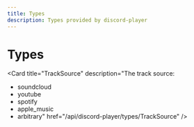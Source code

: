 ```yaml
---
title: Types
description: Types provided by discord-player
---
```


# Types

<Cards><Card title="AsyncQueueAcquisitionOptions" description="Docs for type AsyncQueueAcquisitionOptions" href="/api/discord-player/types/AsyncQueueAcquisitionOptions" />

<Card
  title="CreateAudioPlayerOptions"
  description="Options that can be passed when creating an audio player, used to specify its behavior."
  href="/api/discord-player/types/CreateAudioPlayerOptions"
/>

<Card
  title="CreateStreamOps"
  description="Docs for type CreateStreamOps"
  href="/api/discord-player/types/CreateStreamOps"
/>

<Card
  title="DependenciesReport"
  description="Docs for type DependenciesReport"
  href="/api/discord-player/types/DependenciesReport"
/>

<Card
  title="ExtractorExecutionEvents"
  description="Docs for type ExtractorExecutionEvents"
  href="/api/discord-player/types/ExtractorExecutionEvents"
/>

<Card
  title="ExtractorExecutionResult"
  description="Docs for type ExtractorExecutionResult"
  href="/api/discord-player/types/ExtractorExecutionResult"
/>

<Card
  title="ExtractorInfo"
  description="Docs for type ExtractorInfo"
  href="/api/discord-player/types/ExtractorInfo"
/>

<Card
  title="ExtractorSearchContext"
  description="Docs for type ExtractorSearchContext"
  href="/api/discord-player/types/ExtractorSearchContext"
/>

<Card
  title="ExtractorSession"
  description="Docs for type ExtractorSession"
  href="/api/discord-player/types/ExtractorSession"
/>

<Card
  title="FFmpegOptions"
  description="Docs for type FFmpegOptions"
  href="/api/discord-player/types/FFmpegOptions"
/>

<Card
  title="FFmpegSource"
  description="Docs for type FFmpegSource"
  href="/api/discord-player/types/FFmpegSource"
/>

<Card
  title="FFmpegStreamOptions"
  description="Docs for type FFmpegStreamOptions"
  href="/api/discord-player/types/FFmpegStreamOptions"
/>

<Card
  title="FilterGraph"
  description="Docs for type FilterGraph"
  href="/api/discord-player/types/FilterGraph"
/>

<Card
  title="GuildNodeCreateOptions"
  description="Docs for type GuildNodeCreateOptions"
  href="/api/discord-player/types/GuildNodeCreateOptions"
/>

<Card
  title="GuildNodeInit"
  description="Docs for type GuildNodeInit"
  href="/api/discord-player/types/GuildNodeInit"
/>

<Card
  title="GuildQueueAFiltersCache"
  description="Docs for type GuildQueueAFiltersCache"
  href="/api/discord-player/types/GuildQueueAFiltersCache"
/>

<Card
  title="GuildQueueEvents"
  description="Docs for type GuildQueueEvents"
  href="/api/discord-player/types/GuildQueueEvents"
/>

<Card
  title="GuildQueueStatisticsMetadata"
  description="Docs for type GuildQueueStatisticsMetadata"
  href="/api/discord-player/types/GuildQueueStatisticsMetadata"
/>

<Card
  title="GuildQueueTimeline"
  description="Docs for type GuildQueueTimeline"
  href="/api/discord-player/types/GuildQueueTimeline"
/>

<Card
  title="JoinConfig"
  description="Docs for type JoinConfig"
  href="/api/discord-player/types/JoinConfig"
/>

<Card
  title="JoinVoiceChannelOptions"
  description="The options that can be given when joining a voice channel."
  href="/api/discord-player/types/JoinVoiceChannelOptions"
/>

<Card
  title="LrcGetParams"
  description="Docs for type LrcGetParams"
  href="/api/discord-player/types/LrcGetParams"
/>

<Card
  title="LrcSearchParams"
  description="Docs for type LrcSearchParams"
  href="/api/discord-player/types/LrcSearchParams"
/>

<Card
  title="LrcSearchResult"
  description="Docs for type LrcSearchResult"
  href="/api/discord-player/types/LrcSearchResult"
/>

<Card
  title="PackageJSON"
  description="Docs for type PackageJSON"
  href="/api/discord-player/types/PackageJSON"
/>

<Card
  title="PlayOptions"
  description="Docs for type PlayOptions"
  href="/api/discord-player/types/PlayOptions"
/>

<Card
  title="PlayerEvents"
  description="Docs for type PlayerEvents"
  href="/api/discord-player/types/PlayerEvents"
/>

<Card
  title="PlayerInitOptions"
  description="Docs for type PlayerInitOptions"
  href="/api/discord-player/types/PlayerInitOptions"
/>

<Card
  title="PlayerNodeInitializationResult"
  description="Docs for type PlayerNodeInitializationResult"
  href="/api/discord-player/types/PlayerNodeInitializationResult"
/>

<Card
  title="PlayerNodeInitializerOptions"
  description="Docs for type PlayerNodeInitializerOptions"
  href="/api/discord-player/types/PlayerNodeInitializerOptions"
/>

<Card
  title="PlayerProgressbarOptions"
  description="Docs for type PlayerProgressbarOptions"
  href="/api/discord-player/types/PlayerProgressbarOptions"
/>

<Card
  title="PlayerSearchResult"
  description="Docs for type PlayerSearchResult"
  href="/api/discord-player/types/PlayerSearchResult"
/>

<Card
  title="PlayerTimestamp"
  description="Docs for type PlayerTimestamp"
  href="/api/discord-player/types/PlayerTimestamp"
/>

<Card
  title="PlaylistInitData"
  description="Docs for type PlaylistInitData"
  href="/api/discord-player/types/PlaylistInitData"
/>

<Card
  title="PlaylistJSON"
  description="Docs for type PlaylistJSON"
  href="/api/discord-player/types/PlaylistJSON"
/>

<Card
  title="PostProcessedResult"
  description="Docs for type PostProcessedResult"
  href="/api/discord-player/types/PostProcessedResult"
/>

<Card
  title="QueryCacheOptions"
  description="Docs for type QueryCacheOptions"
  href="/api/discord-player/types/QueryCacheOptions"
/>

<Card
  title="QueryCacheProvider"
  description="Docs for type QueryCacheProvider"
  href="/api/discord-player/types/QueryCacheProvider"
/>

<Card
  title="QueryCacheResolverContext"
  description="Docs for type QueryCacheResolverContext"
  href="/api/discord-player/types/QueryCacheResolverContext"
/>

<Card
  title="QueueFilters"
  description="Represents FFmpeg filters"
  href="/api/discord-player/types/QueueFilters"
/>

<Card
  title="RawTrackData"
  description="Docs for type RawTrackData"
  href="/api/discord-player/types/RawTrackData"
/>

<Card
  title="ResolvedFFmpegSource"
  description="Docs for type ResolvedFFmpegSource"
  href="/api/discord-player/types/ResolvedFFmpegSource"
/>

<Card
  title="ResolvedQuery"
  description="Docs for type ResolvedQuery"
  href="/api/discord-player/types/ResolvedQuery"
/>

<Card
  title="ResourcePlayOptions"
  description="Docs for type ResourcePlayOptions"
  href="/api/discord-player/types/ResourcePlayOptions"
/>

<Card
  title="Runtime"
  description="Docs for type Runtime"
  href="/api/discord-player/types/Runtime"
/>

<Card
  title="SearchOptions"
  description="Docs for type SearchOptions"
  href="/api/discord-player/types/SearchOptions"
/>

<Card
  title="SearchResultData"
  description="Docs for type SearchResultData"
  href="/api/discord-player/types/SearchResultData"
/>

<Card
  title="SkipOptions"
  description="Docs for type SkipOptions"
  href="/api/discord-player/types/SkipOptions"
/>

<Card
  title="StreamConfig"
  description="Docs for type StreamConfig"
  href="/api/discord-player/types/StreamConfig"
/>

<Card
  title="TimeData"
  description="Docs for type TimeData"
  href="/api/discord-player/types/TimeData"
/>

<Card
  title="TimelineDispatcherOptions"
  description="Docs for type TimelineDispatcherOptions"
  href="/api/discord-player/types/TimelineDispatcherOptions"
/>

<Card
  title="TrackJSON"
  description="Docs for type TrackJSON"
  href="/api/discord-player/types/TrackJSON"
/>

<Card
  title="VoiceConnectConfig"
  description="Docs for type VoiceConnectConfig"
  href="/api/discord-player/types/VoiceConnectConfig"
/>

<Card
  title="VoiceEvents"
  description="Docs for type VoiceEvents"
  href="/api/discord-player/types/VoiceEvents"
/>

<Card
  title="ArgPrimitive"
  description="Docs for type ArgPrimitive"
  href="/api/discord-player/types/ArgPrimitive"
/>

<Card
  title="AsyncQueueExceptionHandler"
  description="Docs for type AsyncQueueExceptionHandler"
  href="/api/discord-player/types/AsyncQueueExceptionHandler"
/>

<Card
  title="BiquadFilters"
  description="Docs for type BiquadFilters"
  href="/api/discord-player/types/BiquadFilters"
/>

<Card
  title="ContextReceiver"
  description="The receiver function that will be called when the context is provided"
  href="/api/discord-player/types/ContextReceiver"
/>

<Card
  title="Encodable"
  description="Docs for type Encodable"
  href="/api/discord-player/types/Encodable"
/>

<Card
  title="ExtractorExecutionFN"
  description="Docs for type ExtractorExecutionFN"
  href="/api/discord-player/types/ExtractorExecutionFN"
/>

<Card
  title="ExtractorResolvable"
  description="Docs for type ExtractorResolvable"
  href="/api/discord-player/types/ExtractorResolvable"
/>

<Card
  title="ExtractorStreamable"
  description="Docs for type ExtractorStreamable"
  href="/api/discord-player/types/ExtractorStreamable"
/>

<Card
  title="FFmpegCallback"
  description="Docs for type FFmpegCallback"
  href="/api/discord-player/types/FFmpegCallback"
/>

<Card
  title="FFmpegLib"
  description="Docs for type FFmpegLib"
  href="/api/discord-player/types/FFmpegLib"
/>

<Card
  title="FFmpegReport"
  description="Docs for type FFmpegReport"
  href="/api/discord-player/types/FFmpegReport"
/>

<Card
  title="FiltersName"
  description="Docs for type FiltersName"
  href="/api/discord-player/types/FiltersName"
/>

<Card
  title="GuildQueueEvent"
  description="Docs for type GuildQueueEvent"
  href="/api/discord-player/types/GuildQueueEvent"
/>

<Card
  title="LrcGetResult"
  description="Docs for type LrcGetResult"
  href="/api/discord-player/types/LrcGetResult"
/>

<Card
  title="MaybeNull"
  description="Docs for type MaybeNull"
  href="/api/discord-player/types/MaybeNull"
/>

<Card
  title="MetadataDispatch"
  description="Docs for type MetadataDispatch"
  href="/api/discord-player/types/MetadataDispatch"
/>

<Card
  title="NextFunction"
  description="Docs for type NextFunction"
  href="/api/discord-player/types/NextFunction"
/>

<Card
  title="NodeResolvable"
  description="Docs for type NodeResolvable"
  href="/api/discord-player/types/NodeResolvable"
/>

<Card
  title="OnAfterCreateStreamHandler"
  description="Docs for type OnAfterCreateStreamHandler"
  href="/api/discord-player/types/OnAfterCreateStreamHandler"
/>

<Card
  title="OnBeforeCreateStreamHandler"
  description="Docs for type OnBeforeCreateStreamHandler"
  href="/api/discord-player/types/OnBeforeCreateStreamHandler"
/>

<Card
  title="PCMFilters"
  description="Docs for type PCMFilters"
  href="/api/discord-player/types/PCMFilters"
/>

<Card
  title="PlayerEvent"
  description="Docs for type PlayerEvent"
  href="/api/discord-player/types/PlayerEvent"
/>

<Card
  title="PlayerTriggeredReason"
  description="Docs for type PlayerTriggeredReason"
  href="/api/discord-player/types/PlayerTriggeredReason"
/>

<Card
  title="QueryExtractorSearch"
  description="Docs for type QueryExtractorSearch"
  href="/api/discord-player/types/QueryExtractorSearch"
/>

<Card
  title="RequestEntity"
  description="Docs for type RequestEntity"
  href="/api/discord-player/types/RequestEntity"
/>

<Card
  title="RuntimeType"
  description="Docs for type RuntimeType"
  href="/api/discord-player/types/RuntimeType"
/>

<Card
  title="SearchQueryType"
  description="Docs for type SearchQueryType"
  href="/api/discord-player/types/SearchQueryType"
/>

<Card
  title="SerializedPlaylist"
  description="Docs for type SerializedPlaylist"
  href="/api/discord-player/types/SerializedPlaylist"
/>

<Card
  title="SerializedTrack"
  description="Docs for type SerializedTrack"
  href="/api/discord-player/types/SerializedTrack"
/>

<Card
  title="SetterFN"
  description="Docs for type SetterFN"
  href="/api/discord-player/types/SetterFN"
/>

<Card
  title="TrackLike"
  description="Docs for type TrackLike"
  href="/api/discord-player/types/TrackLike"
/>

<Card
  title="TrackResolvable"
  description="Docs for type TrackResolvable"
  href="/api/discord-player/types/TrackResolvable"
/>

<Card
  title="TrackSource"
  description="The track source:
- soundcloud
- youtube
- spotify
- apple_music
- arbitrary"
  href="/api/discord-player/types/TrackSource"
/>

<Card
  title="VoiceStateHandler"
  description="Docs for type VoiceStateHandler"
  href="/api/discord-player/types/VoiceStateHandler"
/>

<Card title="WithMetadata" description="Docs for type WithMetadata" href="/api/discord-player/types/WithMetadata" /></Cards>
